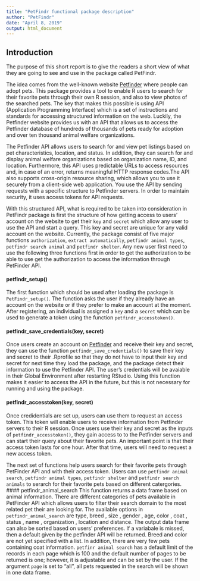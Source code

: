 ```yaml
---
title: "PetFindr functional package description"
author: "PetFindr"
date: "April 8, 2019"
output: html_document
---
```



## Introduction
The purpose of this short report is to give the readers a short view of what they are going to see and use in the package called PetFindr.\

The idea comes from the well-known website [Petfinder](https://www.petfinder.com/) where people can adopt pets. This package provides a tool to enable R users to search for their favorite pets through their own R session, and also to view photos of the searched pets. The key that makes this possible is using API (Application Programming Interface) which is a set of instructions and standards for accessing structured information on the web. Luckily, the Petfinder website provides us with an API that allows us to access the Petfinder database of hundreds of thousands of pets ready for adoption and over ten thousand animal welfare organizations. \

The Petfinder API allows users to search for and view pet listings based on pet characteristics, location, and status. In addition, they can search for and display animal welfare organizations based on organization name, ID, and location. Furthermore, this API uses predictable URLs to access resources and, in case of an error, returns meaningful HTTP response codes.The API also supports cross-origin resource sharing, which allows you to use it securely from a client-side web application. You use the API by sending requests with a specific structure to Petfinder servers. In order to maintain security, it uses access tokens for API requests.\

With this structured API, what is required to be taken into consideration in PetFindr package is first the structure of how getting access to users' account on the website to get their `key` and `secret` which allow any user to use the API and start a query. This key and secret are unique for any valid account on the website. Currently, the package consist of five major functions `authorization`, `extract automatically`, `petfindr animal types`, `petfindr search animal` and `petfindr shelter`. Any new user first need to use the following three functions first in order to get the authorization to be able to use get the authorization to access the information through PetFinder API. 


#### petfindr_setup()
The first function which should be used after loading the package is `PetFindr_setup()`. The function asks the user if they already have an account on the website or if they prefer to make an account at the moment. After registering, an individual is assigned a `key` and a `secret` which can be used to generate a token using the function `petfindr_accesstoken()`. 


#### petfindr_save_credentials(key, secret)
Once users create an account on [Petfinder](https://www.petfinder.com/) and receive their key and secret, they can use the function `petfindr_save_credentials()` to save their key and secret to their .Rprofile so that they do not have to input their key and secret for next time they load the package, and the package detect their information to use the Petfinder API. The user's  credentials will be avaiable in their Global Environment after restarting RStudio. Using this function makes it easier to access the API in the future, but this is not necessary for running and using the package. 


#### petfindr_accesstoken(key, secret)
Once credidentials are set up, users can use them to request an access token. This token will enable users to receive information from Petfinder servers to their R session. Once users use their key and secret as the inputs of `petfindr_accesstoken()`, they gain access to to the Petfinder servers and can start their query about their favorite pets. An important point is that their access token lasts for one hour. After that time, users will need to request a new access token.\

The next set of functions help users search for their favorite pets through PetFinder API and with their access token. Users can use `petfindr animal search`, `petfindr animal types`, `petfindr shelter` and `petfindr search animals` to serarch for their favorite pets based on different catergories. 
#### petfindr_animal_search
This function returns a data frame based on animal information. There are different categories of pets available in PetFinder API which allows users to filter their search domain to the most related pet their are looking for. The available options in `petfindr_animal_search` are type, breed , size , gender , age, color , coat , status , name , organization , location and distance. The output data frame can also be sorted based on users' preferences. If a variabale is missed, then a default given by the petfinder API will be returned. Breed and color are not yet specified with a list. In addition, there are very few pets containing coat information. `petfinr animal search` has a default limit of the records in each page which  is  100 and the default number of pages to be returned is one; however, it is adjustable and can be set by the user. If the argument `page` is set to  "all",  all pets requested in the search will be shown in one data frame. 













